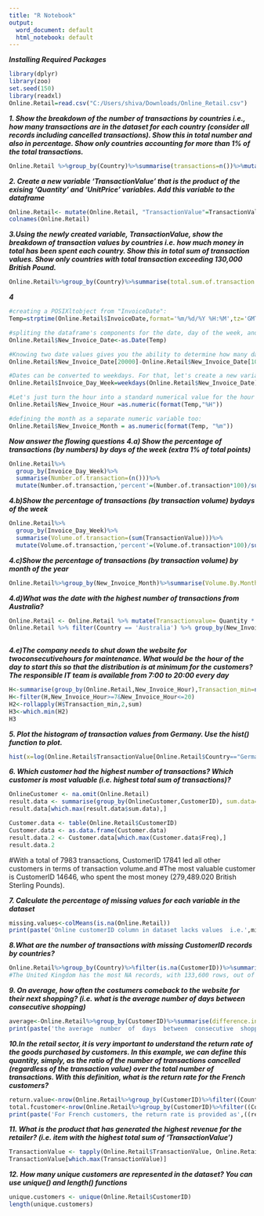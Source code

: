 ---
title: "R Notebook"
output:
  word_document: default
  html_notebook: default
---
***Installing Required Packages***
```{r}
library(dplyr)
library(zoo)
set.seed(150)
library(readxl)
Online.Retail=read.csv("C:/Users/shiva/Downloads/Online_Retail.csv")
```
***1. Show the breakdown of the number of transactions by countries i.e., how many transactions are in the dataset for each country (consider all records including cancelled transactions). Show this in total number and also in percentage. Show only countries accounting for more than 1% of the total transactions.***
```{r}
Online.Retail %>%group_by(Country)%>%summarise(transactions=n())%>%mutate(percentage=(transactions/541909)*100)%>%arrange(desc(transactions))%>%filter(data<-percentage>1)
```
***2. Create  a  new  variable  ‘TransactionValue’  that  is  the  product  of  the  exising  ‘Quantity’  and  ‘UnitPrice’ variables. Add this variable to the dataframe***
```{r}
Online.Retail<- mutate(Online.Retail, "TransactionValue"=TransactionValue<- Online.Retail$Quantity * Online.Retail$UnitPrice)
colnames(Online.Retail)
```
***3.Using the newly created variable, TransactionValue, show the breakdown of transaction values by countries i.e. how much money in total has been spent each country. Show this in total sum of transaction values. Show only countries with total transaction exceeding 130,000 British Pound.***
```{r}
Online.Retail%>%group_by(Country)%>%summarise(total.sum.of.transaction.values=sum(TransactionValue))%>%arrange(desc(total.sum.of.transaction.values))%>%filter(total.sum.of.transaction.values>130000)

```
***4***
```{r}
#creating a POSIXltobject from "InvoiceDate":
Temp=strptime(Online.Retail$InvoiceDate,format='%m/%d/%Y %H:%M',tz='GMT')

#spliting the dataframe's components for the date, day of the week, and hour under the labels New Invoice Date, Invoice Day Week, and New Invoice Hour:
Online.Retail$New_Invoice_Date<-as.Date(Temp)

#Knowing two date values gives you the ability to determine how many days between the two dates.
Online.Retail$New_Invoice_Date[20000]-Online.Retail$New_Invoice_Date[10]

#Dates can be converted to weekdays. For that, let's create a new variable.
Online.Retail$Invoice_Day_Week=weekdays(Online.Retail$New_Invoice_Date)

#Let's just turn the hour into a standard numerical value for the hour (ignore the minute):
Online.Retail$New_Invoice_Hour =as.numeric(format(Temp,"%H"))

#defining the month as a separate numeric variable too:
Online.Retail$New_Invoice_Month = as.numeric(format(Temp, "%m"))
```

***Now answer the flowing questions***
***4.a) Show  the  percentage  of  transactions  (by  numbers)  by  days  of  the  week  (extra  1%  of  total  points)***
```{r}
Online.Retail%>%
  group_by(Invoice_Day_Week)%>%
  summarise(Number.of.transaction=(n()))%>%
  mutate(Number.of.transaction,'percent'=(Number.of.transaction*100)/sum(Number.of.transaction))

```
***4.b)Show  the  percentage  of  transactions  (by transaction  volume)  bydays  of  the  week***
```{r}
Online.Retail%>%
  group_by(Invoice_Day_Week)%>%
  summarise(Volume.of.transaction=(sum(TransactionValue)))%>%
  mutate(Volume.of.transaction,'percent'=(Volume.of.transaction*100)/sum(Volume.of.transaction))
```
***4.c)Show the percentage of transactions (by transaction volume) by month of the year ***
```{r}
Online.Retail%>%group_by(New_Invoice_Month)%>%summarise(Volume.By.Month=sum(TransactionValue))%>%mutate(Volume.By.Month,'Percent'=(Volume.By.Month*100)/sum(Volume.By.Month))

```
 ***4.d)What was the date with the highest number of transactions from Australia? ***
```{r}
Online.Retail <- Online.Retail %>% mutate(Transactionvalue= Quantity * UnitPrice)
Online.Retail %>% filter(Country == 'Australia') %>% group_by(New_Invoice_Date) %>% summarise(max=max(Transactionvalue))
 


```

***4.e)The company needs to shut  down the  website  for twoconsecutivehours for maintenance. What would be the hour of the day to start this so that the distribution is at minimum for the customers? The responsible IT team is available from 7:00 to 20:00 every day***
```{R}
H<-summarise(group_by(Online.Retail,New_Invoice_Hour),Transaction_min=n_distinct(InvoiceNo))
H<-filter(H,New_Invoice_Hour>=7&New_Invoice_Hour<=20)
H2<-rollapply(H$Transaction_min,2,sum)
H3<-which.min(H2)
H3

```
***5. Plot  the  histogram  of  transaction  values  from  Germany.  Use  the  hist()  function  to  plot.***
```{R}
hist(x=log(Online.Retail$TransactionValue[Online.Retail$Country=="Germany"]),xlab = "Transaction Value of Germany",col = 'Dark green' ,main = 'Germany Transaction',ylab = 'Frequency')
```
***6. Which customer had the highest number of transactions? Which customer is most valuable (i.e. highest total sum of transactions)?***
```{r}
OnlineCustomer <- na.omit(Online.Retail)
result.data <- summarise(group_by(OnlineCustomer,CustomerID), sum.data= sum(Transactionvalue))
result.data[which.max(result.data$sum.data),]

Customer.data <- table(Online.Retail$CustomerID)
Customer.data <- as.data.frame(Customer.data)
result.data.2 <- Customer.data[which.max(Customer.data$Freq),]
result.data.2
```
#With a total of 7983 transactions, CustomerID 17841 led all other customers in terms of transaction volume.and 
#The most valuable customer is CustomerID 14646, who spent the most money (279,489.020 British Sterling Pounds).

***7. Calculate the percentage of missing values for each variable in the dataset***
```{r}
missing.values<-colMeans(is.na(Online.Retail))
print(paste('Online customerID column in dataset lacks values  i.e.',missing.values['CustomerID']*100,'% of whole data'))

```

***8.What  are  the  number  of  transactions  with  missing  CustomerID  records  by  countries?***
```{r}
Online.Retail%>%group_by(Country)%>%filter(is.na(CustomerID))%>%summarise(No.of.missing.CustomerID=n())
#The United Kingdom has the most NA records, with 133,600 rows, out of the eight nations and one unnamed country that had NA values in the dataset.
```
***9. On average, how often the costumers comeback to the website for their next shopping? (i.e. what is the average number of days between consecutive shopping)***
```{r}
average<-Online.Retail%>%group_by(CustomerID)%>%summarise(difference.in.consecutivedays=diff(New_Invoice_Date))%>%filter(difference.in.consecutivedays>0)
print(paste('the average  number  of  days  between  consecutive  shopping is',mean(average$difference.in.consecutivedays)))
```
***10.In the retail sector, it is very important to understand the return rate of the goods purchased by customers.  In  this  example,  we  can  define  this  quantity,  simply,  as  the  ratio  of  the  number  of transactions cancelled (regardless of the transaction value) over the total number of transactions. With  this  definition,  what  is  the  return  rate  for  the  French  customers?***
```{r}
return.value<-nrow(Online.Retail%>%group_by(CustomerID)%>%filter((Country=='France')&(TransactionValue<0)&(CustomerID != 'Na')))
total.fcustomer<-nrow(Online.Retail%>%group_by(CustomerID)%>%filter((Country=='France')&(CustomerID != 'Na')))
print(paste('For French customers, the return rate is provided as',((return.value)/(total.fcustomer))*100,'Percent'))
```
***11.  What is the product that has generated the highest revenue for the retailer? (i.e. item with the highest total sum of ‘TransactionValue’)***
```{r}
TransactionValue <- tapply(Online.Retail$TransactionValue, Online.Retail$StockCode , sum)
TransactionValue[which.max(TransactionValue)]
```
***12.   How many unique customers are represented in the dataset? You can use unique() and length() functions***
```{R}
unique.customers <- unique(Online.Retail$CustomerID)
length(unique.customers)

```


